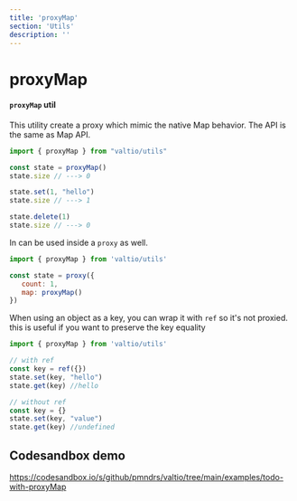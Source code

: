 ```yaml
---
title: 'proxyMap'
section: 'Utils'
description: ''
---
```


# proxyMap

#### `proxyMap` util

This utility create a proxy which mimic the native Map behavior. The API is the same as Map API.

```js
import { proxyMap } from "valtio/utils"

const state = proxyMap()
state.size // ---> 0

state.set(1, "hello")
state.size // ---> 1

state.delete(1)
state.size // ---> 0
```

In can be used inside a `proxy` as well.

```js
import { proxyMap } from 'valtio/utils'

const state = proxy({
   count: 1,
   map: proxyMap()
})
```

When using an object as a key, you can wrap it with `ref` so it's not proxied. this is useful if you want to preserve the key equality

```js
import { proxyMap } from 'valtio/utils'

// with ref
const key = ref({})
state.set(key, "hello")
state.get(key) //hello

// without ref
const key = {}
state.set(key, "value")
state.get(key) //undefined
```

## Codesandbox demo

https://codesandbox.io/s/github/pmndrs/valtio/tree/main/examples/todo-with-proxyMap

